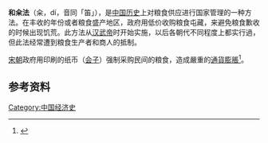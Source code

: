'''和籴法'''（籴，dí，音同「笛」），是[[中国历史|中国历史]]上对粮食供应进行国家管理的一种方法。在丰收的年份或者粮食盛产地区，政府用低价收购粮食屯藏，来避免粮食歉收的时候出现饥荒。此方法从[[汉武帝|汉武帝]]时开始实施，以后各朝代不同程度上都实行過，但此法经常遭到粮食生产者和商人的抵制。

[[宋朝|宋朝]]政府用印刷的纸币（[[会子|会子]]）强制采购民间的粮食，造成嚴重的[[通貨膨脹|通貨膨脹]]<ref>{{cite web|url=http://nh.cnnb.com.cn/gb/nhnews/xwzt/node921/node928/node958/userobject1ai89638.html|title=“为政不难，不得罪于巨室”——论贾似道的公田法|publisher=宁海新闻网|date=2005年6月7日|accessdate=2012年6月30日|archive-date=2016年3月5日|archive-url=https://web.archive.org/web/20160305065603/http://nh.cnnb.com.cn/gb/nhnews/xwzt/node921/node928/node958/userobject1ai89638.html|dead-url=yes}}</ref>。

==参考资料==
{{reflist}}
{{Agri-stub}}

[[Category:中国经济史|Category:中国经济史]]